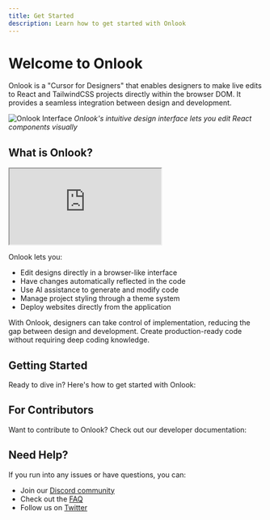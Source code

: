 ```yaml
---
title: Get Started
description: Learn how to get started with Onlook
---
```


# Welcome to Onlook

Onlook is a "Cursor for Designers" that enables designers to make live edits to React and TailwindCSS projects directly within the browser DOM. It provides a seamless integration between design and development.

![Onlook Interface](/images/onlook-interface.png)
*Onlook's intuitive design interface lets you edit React components visually*

## What is Onlook?

<div className="relative h-[500px] overflow-hidden">
  <iframe
    className="absolute top-0 left-0 h-full w-full"
    src="https://www.youtube.com/embed/RjFBUkVfy1E"
    title="Cursor for Designers"
    allow="accelerometer; autoplay; clipboard-write; encrypted-media; gyroscope; picture-in-picture; web-share"
    allowFullScreen
  ></iframe>
</div>

Onlook lets you:

- Edit designs directly in a browser-like interface
- Have changes automatically reflected in the code
- Use AI assistance to generate and modify code
- Manage project styling through a theme system
- Deploy websites directly from the application

With Onlook, designers can take control of implementation, reducing the gap between design and development. Create production-ready code without requiring deep coding knowledge.

## Getting Started

Ready to dive in? Here's how to get started with Onlook:

<Cards>
  <Card title="User Guide" href="/docs/user-guide" />
  <Card title="Features" href="/docs/features" />
  <Card title="Tutorials" href="/docs/tutorials" />
</Cards>

## For Contributors

Want to contribute to Onlook? Check out our developer documentation:

<Cards>
  <Card title="Running Locally" href="/docs/developer/running-locally" />
  <Card title="Architecture" href="/docs/developer/architecture" />
  <Card title="Contributing" href="/docs/developer/contributing" />
</Cards>

## Need Help?

If you run into any issues or have questions, you can:

- Join our [Discord community](https://discord.gg/hERDfFZCsH)
- Check out the [FAQ](/docs/faq)
- Follow us on [Twitter](https://twitter.com/onlookdev)
